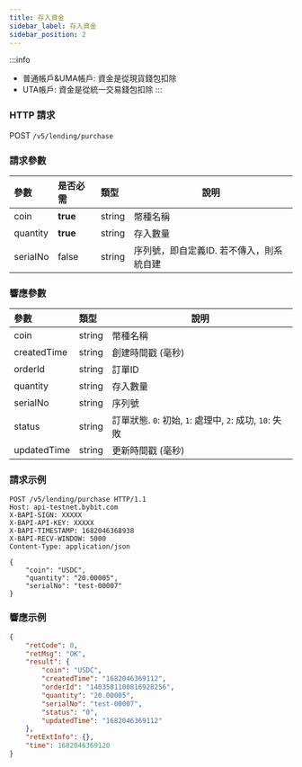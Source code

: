 ```yaml
---
title: 存入資金
sidebar_label: 存入資金
sidebar_position: 2
---
```


:::info
- 普通帳戶&UMA帳戶: 資金是從現貨錢包扣除
- UTA帳戶: 資金是從統一交易錢包扣除
:::

### HTTP 請求
POST `/v5/lending/purchase`

### 請求參數
| 參數 | 是否必需 | 類型 | 說明|
|:----- |:-------|:-----|------ |
|coin |**true** |string |幣種名稱|
|quantity |**true** |string	|存入數量|
|serialNo |false |string |序列號，即自定義ID. 若不傳入，則系統自建|

### 響應參數
| 參數 | 類型 | 說明|
|:----- |:-----|----- |
|coin |string |幣種名稱 |
|createdTime |string |創建時間戳 (毫秒) |
|orderId |string |訂單ID |
|quantity |string |存入數量 |
|serialNo	|string	|序列號|
|status	|string	|訂單狀態. `0`: 初始, `1`: 處理中, `2`: 成功, `10`: 失敗|
|updatedTime |string |更新時間戳 (毫秒) |

### 請求示例

```http
POST /v5/lending/purchase HTTP/1.1
Host: api-testnet.bybit.com
X-BAPI-SIGN: XXXXX
X-BAPI-API-KEY: XXXXX
X-BAPI-TIMESTAMP: 1682046368938
X-BAPI-RECV-WINDOW: 5000
Content-Type: application/json

{
    "coin": "USDC",
    "quantity": "20.00005",
    "serialNo": "test-00007"
}
```

### 響應示例

```json
{
    "retCode": 0,
    "retMsg": "OK",
    "result": {
        "coin": "USDC",
        "createdTime": "1682046369112",
        "orderId": "1403501100816928256",
        "quantity": "20.00005",
        "serialNo": "test-00007",
        "status": "0",
        "updatedTime": "1682046369112"
    },
    "retExtInfo": {},
    "time": 1682046369120
}
```
